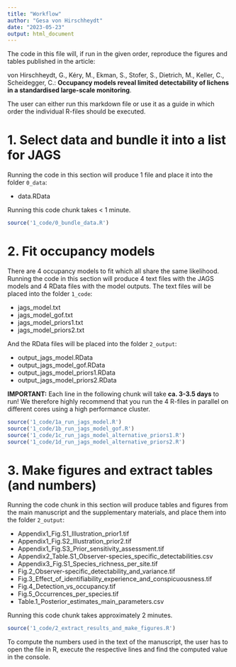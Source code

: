 ```yaml
---
title: "Workflow"
author: "Gesa von Hirschheydt"
date: "2023-05-23"
output: html_document
---
```


The code in this file will, if run in the given order, reproduce the figures and tables published in the article:

von Hirschheydt, G., Kéry, M., Ekman, S., Stofer, S., Dietrich, M., Keller, C., Scheidegger, C.: **Occupancy models reveal limited detectability of lichens in a standardised large-scale monitoring**.

The user can either run this markdown file or use it as a guide in which order the individual R-files should be executed.


# 1. Select data and bundle it into a list for JAGS

Running the code in this section will produce 1 file and place it into the folder `0_data`:

 * data.RData

Running this code chunk takes < 1 minute.

```r
source('1_code/0_bundle_data.R')
```


# 2. Fit occupancy models

There are 4 occupancy models to fit which all share the same likelihood. Running the code in this section will produce 4 text files with the JAGS models and 4 RData files with the model outputs. The text files will be placed into the folder `1_code`:

 * jags_model.txt
 * jags_model_gof.txt
 * jags_model_priors1.txt
 * jags_model_priors2.txt

And the RData files will be placed into the folder `2_output`:

 * output_jags_model.RData
 * output_jags_model_gof.RData
 * output_jags_model_priors1.RData
 * output_jags_model_priors2.RData

**IMPORTANT:** Each line in the following chunk will take **ca. 3-3.5 days** to run! We therefore highly recommend that you run the 4 R-files in parallel on different cores using a high performance cluster.

```r
source('1_code/1a_run_jags_model.R')
source('1_code/1b_run_jags_model_gof.R')
source('1_code/1c_run_jags_model_alternative_priors1.R')
source('1_code/1d_run_jags_model_alternative_priors2.R')
```

# 3. Make figures and extract tables (and numbers)

Running the code chunk in this section will produce tables and figures from the main manuscript and the supplementary materials, and place them into the folder `2_output`:

 * Appendix1_Fig.S1_Illustration_prior1.tif
 * Appendix1_Fig.S2_Illustration_prior2.tif
 * Appendix1_Fig.S3_Prior_sensitivity_assessment.tif
 * Appendix2_Table.S1_Observer-species_specific_detectabilities.csv
 * Appendix3_Fig.S1_Species_richness_per_site.tif
 * Fig.2_Observer-specific_detectability_and_variance.tif
 * Fig.3_Effect_of_identifiability_experience_and_conspicuousness.tif
 * Fig.4_Detection_vs_occupancy.tif
 * Fig.5_Occurrences_per_species.tif
 * Table.1_Posterior_estimates_main_parameters.csv

Running this code chunk takes approximately 2 minutes.

```r
source('1_code/2_extract_results_and_make_figures.R')
```

To compute the numbers used in the text of the manuscript, the user has to open the file in R, execute the respective lines and find the computed value in the console.
